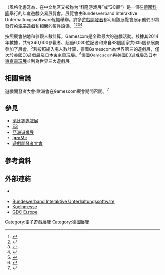 {{noteTA|G1=Games}}
{{coord|50.94257|N|6.958976|E|type:landmark_source:frwiki|display=title}}
{{DISPLAYTITLE:Gamescom}}
{{Infobox Convention
| name       = {{lang|en|gamescom}}
| image      = [[File:Gamescom_logo.svg|center]]
| status     = 進行中
| genre      = [[電子遊戲|電子遊戲]]
| venue      = 科隆展覽中心（{{Link-en|科隆展覽|Koelnmesse|Koelnmesse}}）
| location   = [[科隆|科隆]]
| country    = [[德國|德國]]
| first      = 2009年
| organizer  = Bundesverband Interaktive Unterhaltungssoftware
| attendance = 373,000人（2019年）
| website    = http://www.gamescom-cologne.com/
}}

{{lang|en|'''Gamescom'''}}（風格化書寫為{{lang|en|'''gamescom'''}}，在中文地区又被称为“科隆游戏展”或“GC展”）是一個在[[德國|德國]][[科隆|科隆]]舉行的年度遊戲交易展覽會。展覽會由Bundesverband Interaktive Unterhaltungssoftware組織舉辦。許多[[遊戲開發者|遊戲開發者]]都利用該展覽會展示他們即將發行的[[電子遊戲|電子遊戲]]和相關的硬件設備。<ref>{{cite web|title=Preliminary report on gamescom 2009: Cologne is ready for the premiere of the new leading European trade fair|url=http://www.gamescom-cologne.com/press/press_information.php?aktion=pfach&p1id=kmpresse_gamescom_e&format=html&base=&tp=k2&search=&pmid=kmeigen.kmpresse_1245772672&start=0&anzahl=10&channel=kmeigen&language=e}}{{dead link|date=2017年11月 |bot=InternetArchiveBot |fix-attempted=yes }}</ref><ref>{{cite web|url=http://www.gamezine.co.uk/news/formats/xbox360/lost-planet-2-make-ps3-debut-at-gamescom-$1318164.htm|title=Lost Planet 2 to make PS3 debut at GamesCom|date=2009-08-11|publisher=Game Zine|accessdate=2009-08-11|deadurl=yes|archiveurl=https://web.archive.org/web/20090815202201/http://www.gamezine.co.uk/news/formats/xbox360/lost-planet-2-make-ps3-debut-at-gamescom-$1318164.htm|archivedate=2009-08-15}}</ref><ref>{{cite web|url=http://videogamesrepublic.com/?p=7999|title=Sony confirms unveiling of new Heavy Rain character for Gamescom|date=2009-08-11|publisher=Video Games Republic|accessdate=2009-08-11|archive-url=https://web.archive.org/web/20100131062259/http://videogamesrepublic.com/?p=7999|archive-date=2010-01-31|dead-url=yes}}</ref><ref>{{cite web|url=http://www.gamesindustry.biz/articles/namco-bandai-partners--gamescom-line-up-tekken-6--dragon-ball--raging-blast--dragon-ball--revenge-of-king-piccolo--one-piece-unlimited-cruise-2--tales-of-symphonia-trade---dawn-of-the-new-world--family-trainer--extreme-challenge--katamari-forever-and-cham|title=Namco Bandai Partners' gamescom line-up|last=Namco Bandai Partners (Press release)|date=2009-08-07|accessdate=2009-08-11|archive-date=2020-10-26|archive-url=https://web.archive.org/web/20201026134921/https://www.gamesindustry.biz/articles/namco-bandai-partners--gamescom-line-up-tekken-6--dragon-ball--raging-blast--dragon-ball--revenge-of-king-piccolo--one-piece-unlimited-cruise-2--tales-of-symphonia-trade---dawn-of-the-new-world--family-trainer--extreme-challenge--katamari-forever-and-cham|dead-url=no}}</ref>

按照展會佔地和參觀人數計算，Gamescom是全歐最大的遊戲活動。根據其2014年數據，共有340,000參觀者、超過6,000位記者和來自88個國家共635個參展商參加了展會。<ref>{{cite web|url=http://www.gamescom-cologne.com/en/gamescom/presse/presseinformationen/gc_pressinformationen.php?aktion=pfach&p1id=kmpresse_gamescom_e&format=html&base=&tp=k3content&search=&pmid=kmeigen.kmpresse_1377444223&start=0&anzahl=10&channel=kmeigen&language=e&archiv=|title=No. 29 Final Report: Over 340,000 visitors celebrated the ʽnext generation of gamingʼ at the exceptional gamescom|publisher=gamescom.de|accessdate=2013-08-25|deadurl=yes|archiveurl=https://web.archive.org/web/20130829010121/http://www.gamescom-cologne.com/en/gamescom/presse/presseinformationen/gc_pressinformationen.php?aktion=pfach&p1id=kmpresse_gamescom_e&format=html&base=&tp=k3content&search=&pmid=kmeigen.kmpresse_1377444223&start=0&anzahl=10&channel=kmeigen&language=e&archiv=|archivedate=2013-08-29}}</ref>{{third-party-inline|date=August 2013}}若按照總入場人數計算，德國Gamescom為世界第三的遊戲展，僅次於美國[[E3电子娱乐展|E3遊戲展]]及日本[[東京電玩展|東京電玩展]]。<ref name=asia1>{{cite web|url=http://www.destructoid.com/asia-game-show-beats-out-tgs-gamescom-in-attendance-218683.phtml|title=Asia Game Show beats out TGS, gamescom in attendance|publisher=Destructoid|accessdate=2014-08-09|archive-date=2020-10-27|archive-url=https://web.archive.org/web/20201027175156/https://www.destructoid.com/asia-game-show-beats-out-tgs-gamescom-in-attendance-218683.phtml|dead-url=no}}</ref>德國Gamescom與美國[[E3电子娱乐展|E3遊戲展]]及日本[[東京電玩展|東京電玩展]]並列為世界三大遊戲展。

== 相關會議 ==
[[遊戲開發者大會|遊戲開發者大會·歐洲]]會在Gamescom展會期間召開。<ref>{{cite web |url=http://www.gdceurope.com/aboutgdc/ |title=ABOUT GDC EUROPE |author= |date= |website= |publisher=Game Developers Conference Europe |accessdate=2014-08-09 |language=en |archive-url=https://archive.today/20130124040649/http://www.gdceurope.com/aboutgdc/ |archive-date=2013-01-24 |dead-url=yes }}</ref>

== 參見 ==
{{Portal|電子遊戲}}
* [[萊比錫遊戲展|萊比錫遊戲展]]
* [[E3电子娱乐展|E3]]
* [[亞洲遊戲展|亞洲遊戲展]]
* [[IgroMir|IgroMir]]
* [[遊戲開發者大會|遊戲開發者大會]]

== 參考資料 ==
{{Reflist|2}}

== 外部連結 ==
{{Commons category|Gamescom}}
*{{Official website|www.gamescom-cologne.com}} {{en icon}} {{de icon}}
*[http://www.biu-online.de/en Bundesverband Interaktive Unterhaltungssoftware] {{Wayback|url=http://www.biu-online.de/en |date=20140814045253 }}
*[http://www.koelnmesse.com/ Koelnmesse] {{Wayback|url=http://www.koelnmesse.com/ |date=20210204090653 }}
*[http://www.gdceurope.com/ GDC Europe] {{Wayback|url=http://www.gdceurope.com/ |date=20170215180740 }}

{{電子遊戲展覽}}

[[Category:電子遊戲展覽|Category:電子遊戲展覽]]
[[Category:德國展覽|Category:德國展覽]]